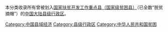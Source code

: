 {{Catmore|国家级贫困县}}
本分类收录所有曾被划入[[国家级贫困县|国家扶贫开发工作重点县（国家级贫困县）]]（已全数“脱贫摘帽”）的[[中国大陆|中国大陆]][[县级行政区|县级行政区]]。
[[Category:中国县域经济|Category:中国县域经济]]
[[Category:县级行政区|Category:县级行政区]]
[[Category:中华人民共和国贫困|Category:中华人民共和国贫困]]